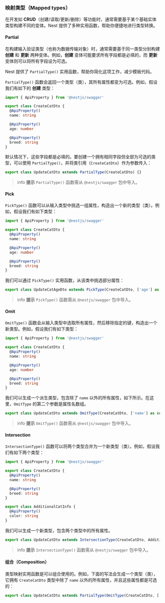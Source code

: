 ### 映射类型（Mapped types）

在开发如 **CRUD**（创建/读取/更新/删除）等功能时，通常需要基于某个基础实体类型构建不同的变体。Nest 提供了多种实用函数，帮助你便捷地进行类型转换。

#### Partial

在构建输入验证类型（也称为数据传输对象）时，通常需要基于同一类型分别构建 **创建** 和 **更新** 两种变体。例如，**创建** 变体可能要求所有字段都是必填的，而 **更新** 变体则可以将所有字段设为可选。

Nest 提供了 `PartialType()` 实用函数，帮助你简化这项工作，减少模板代码。

`PartialType()` 函数会返回一个类型（类），其所有属性都变为可选。例如，假设我们有如下的 **创建** 类型：

```ts
import { ApiProperty } from '@nestjs/swagger'

export class CreateCatDto {
  @ApiProperty()
  name: string

  @ApiProperty()
  age: number

  @ApiProperty()
  breed: string
}
```

默认情况下，这些字段都是必填的。要创建一个拥有相同字段但全部为可选的类型，可以使用 `PartialType()`，并将类引用（`CreateCatDto`）作为参数传入：

```ts
export class UpdateCatDto extends PartialType(CreateCatDto) {}
```

> info **提示** `PartialType()` 函数需从 `@nestjs/swagger` 包中导入。

#### Pick

`PickType()` 函数可以从输入类型中挑选一组属性，构造出一个新的类型（类）。例如，假设我们有如下类型：

```ts
import { ApiProperty } from '@nestjs/swagger'

export class CreateCatDto {
  @ApiProperty()
  name: string

  @ApiProperty()
  age: number

  @ApiProperty()
  breed: string
}
```

我们可以通过 `PickType()` 实用函数，从该类中挑选部分属性：

```ts
export class UpdateCatAgeDto extends PickType(CreateCatDto, ['age'] as const) {}
```

> info **提示** `PickType()` 函数需从 `@nestjs/swagger` 包中导入。

#### Omit

`OmitType()` 函数会从输入类型中选取所有属性，然后移除指定的键，构造出一个新类型。例如，假设我们有如下类型：

```ts
import { ApiProperty } from '@nestjs/swagger'

export class CreateCatDto {
  @ApiProperty()
  name: string

  @ApiProperty()
  age: number

  @ApiProperty()
  breed: string
}
```

我们可以生成一个派生类型，包含除了 `name` 以外的所有属性，如下所示。在这里，`OmitType` 的第二个参数是属性名数组。

```ts
export class UpdateCatDto extends OmitType(CreateCatDto, ['name'] as const) {}
```

> info **提示** `OmitType()` 函数需从 `@nestjs/swagger` 包中导入。

#### Intersection

`IntersectionType()` 函数可以将两个类型合并为一个新类型（类）。例如，假设我们有如下两个类型：

```ts
import { ApiProperty } from '@nestjs/swagger'

export class CreateCatDto {
  @ApiProperty()
  name: string

  @ApiProperty()
  breed: string
}

export class AdditionalCatInfo {
  @ApiProperty()
  color: string
}
```

我们可以生成一个新类型，包含两个类型中的所有属性。

```ts
export class UpdateCatDto extends IntersectionType(CreateCatDto, AdditionalCatInfo) {}
```

> info **提示** `IntersectionType()` 函数需从 `@nestjs/swagger` 包中导入。

#### 组合（Composition）

类型映射实用函数是可以组合使用的。例如，下面的写法会生成一个类型（类），它拥有 `CreateCatDto` 类型中除了 `name` 以外的所有属性，并且这些属性都是可选的：

```ts
export class UpdateCatDto extends PartialType(OmitType(CreateCatDto, ['name'] as const)) {}
```
